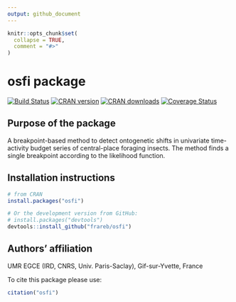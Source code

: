 ```yaml
---
output: github_document
---
```


<!-- README.md is generated from README.Rmd. Please edit that file -->

```r
knitr::opts_chunk$set(
  collapse = TRUE,
  comment = "#>"
)
```

# osfi package

[![Build Status](https://travis-ci.org/frareb/osfi.svg?branch=master)](https://travis-ci.org/frareb/osfi)
[![CRAN version](https://www.r-pkg.org/badges/version/osfi)](https://CRAN.R-project.org/package=osfi)
[![CRAN downloads](https://cranlogs.r-pkg.org/badges/grand-total/osfi)](https://CRAN.R-project.org/package=osfi)
[![Coverage Status](https://img.shields.io/codecov/c/gh/frareb/osfi/master.svg)](https://codecov.io/gh/frareb/osfi?branch=master)

## Purpose of the package

A breakpoint-based method to detect ontogenetic shifts in univariate time-activity budget series of central-place foraging insects. The method finds a single breakpoint according to the likelihood function. 

## Installation instructions

```r
# from CRAN
install.packages("osfi")

# Or the development version from GitHub:
# install.packages("devtools")
devtools::install_github("frareb/osfi")
```

## Authors' affiliation

UMR EGCE (IRD, CNRS, Univ. Paris-Saclay), Gif-sur-Yvette, France

To cite this package please use: 

```r
citation("osfi") 
```
